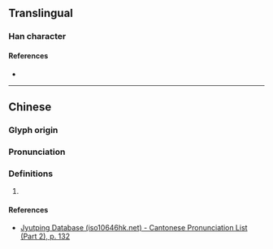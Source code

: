 {{character info/new}}
==Translingual==

===Han character===
{{Han char|rn=75|rad=木|as=12|sn=16|four=44941|canj=DJRJ|ids=⿰木辜}}

====References====
* {{Han ref|kx=0555.140|dkj=15598|dj=0945.020|hdz=21288.160|uh=6A6D|ud=27245|bh=E9C6|bd=59846}}

----

==Chinese==
{{zh-forms}}

===Glyph origin===
{{Han etym}}

===Pronunciation===
{{zh-pron
|m=gū
|c=gu1
|mc=y
|oc=y
|cat=
}}

===Definitions===
{{zh-hanzi}}

# {{rfdef|lang=zh}}

====References====
* [http://www.iso10646hk.net/jp/document/download.jsp Jyutping Database (iso10646hk.net) - Cantonese Pronunciation List (Part 2), p. 132]